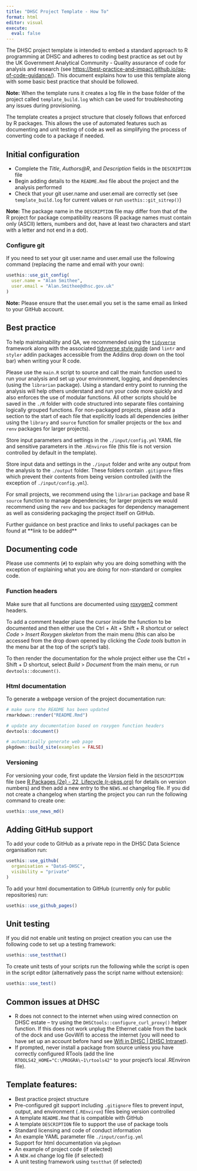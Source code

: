 ```yaml
---
title: "DHSC Project Template - How To"
format: html
editor: visual
execute: 
  eval: false
---
```


The DHSC project template is intended to embed a standard approach to R programming at DHSC and adheres to coding best practice as set out by the UK Government Analytical Community - Quality assurance of code for analysis and research (see <https://best-practice-and-impact.github.io/qa-of-code-guidance/>). This document explains how to use this template along with some basic best practice that should be followed.

**Note:** When the template runs it creates a log file in the base folder of the project called `template_build.log` which can be used for troubleshooting any issues during provisioning.

The template creates a project structure that closely follows that enforced by R packages. This allows the use of automated features such as documenting and unit testing of code as well as simplifying the process of converting code to a package if needed.

## Initial configuration

-   Complete the *Title*, *Authors\@R*, and *Description* fields in the `DESCRIPTION` file
-   Begin adding details to the `README.Rmd` file about the project and the analysis performed
-   Check that your git user.name and user.email are correctly set (see `template_build.log` for current values or run `usethis::git_sitrep()`)

**Note:** The package name in the `DESCRIPTION` file may differ from that of the R project for package compatibility reasons (R package names must contain only (ASCII) letters, numbers and dot, have at least two characters and start with a letter and not end in a dot).

### Configure git

If you need to set your git user.name and user.email use the following command (replacing the name and email with your own):

```r
usethis::use_git_config(
  user.name = "Alan Smithee",
  user.email = "Alan.Smithee@dhsc.gov.uk"
) 
```

**Note:** Please ensure that the user.email you set is the same email as linked to your GitHub account.

## Best practice

To help maintainability and QA, we recommended using the [`tidyverse`](https://www.tidyverse.org/) framework along with the associated [tidyverse style guide](https://style.tidyverse.org/) (and `lintr` and `styler` addin packages accessible from the Addins drop down on the tool bar) when writing your R code.

Please use the `main.R` script to source and call the main function used to run your analysis and set up your environment, logging, and dependencies (using the `librarian` package). Using a standard entry point to running the analysis will help others understand and run your code more quickly and also enforces the use of modular functions. All other scripts should be saved in the `./R` folder with code structured into separate files containing logically grouped functions. For non-packaged projects, please add a section to the start of each file that explicitly loads all dependencies (either using the `library` and `source` function for smaller projects or the `box` and `renv` packages for larger projects).

Store input parameters and settings in the `./input/config.yml` YAML file and sensitive parameters in the `.REnviron` file (this file is not version controlled by default in the template).

Store input data and settings in the `./input` folder and write any output from the analysis to the `./output` folder. These folders contain `.gitignore` files which prevent their contents from being version controlled (with the exception of `./input/config.yml`).

For small projects, we recommend using the `librarian` package and base R `source` function to manage dependencies; for larger projects we would recommend using the `renv` and `box` packages for dependency management as well as considering packaging the project itself on GitHub.

Further guidance on best practice and links to useful packages can be found at \*\*link to be added\*\*

## Documenting code

Please use comments (`#`) to explain why you are doing something with the exception of explaining what you are doing for non-standard or complex code.

### Function headers

Make sure that all functions are documented using [roxygen2](https://roxygen2.r-lib.org/) comment headers.

To add a comment header place the cursor inside the function to be documented and then either use the Ctrl + Alt + Shift + R shortcut or select *Code* \> *Insert Roxygen skeleton* from the main menu (this can also be accessed from the drop down opened by clicking the *Code tools* button in the menu bar at the top of the script's tab).

To then render the documentation for the whole project either use the Ctrl + Shift + D shortcut, select *Build* \> *Document* from the main menu, or run `devtools::document()`.

### Html documentation

To generate a webpage version of the project documentation run:

```r
# make sure the README has been updated
rmarkdown::render("README.Rmd")

# update any documentation based on roxygen function headers
devtools::document()

# automatically generate web page
pkgdown::build_site(examples = FALSE)
```

### Versioning

For versioning your code, first update the *Version* field in the `DESCRIPTION` file (see [R Packages (2e) - 22  Lifecycle (r-pkgs.org)](https://r-pkgs.org/lifecycle.html#sec-lifecycle-version-number-tidyverse) for details on version numbers) and then add a new entry to the `NEWS.md` changelog file. If you did not create a changelog when starting the project you can run the following command to create one:

```r
usethis::use_news_md()
```

## Adding GitHub support

To add your code to GitHub as a private repo in the DHSC Data Science organisation run:

```r
usethis::use_github(
  organisation = "DataS-DHSC",
  visibility = "private"
)
```

To add your html documentation to GitHub (currently only for public repositories) run:

```r
usethis::use_github_pages()
```

## Unit testing

If you did not enable unit testing on project creation you can use the following code to set up a testing framework:

```r
usethis::use_testthat()
```

To create unit tests of your scripts run the following while the script is open in the script editor (alternatively pass the script name without extension):

```r
usethis::use_test()
```

## Common issues at DHSC

-   R does not connect to the internet when using wired connection on DHSC estate -- try using the `DHSCtools::configure_curl_proxy()` helper function. If this does not work unplug the Ethernet cable from the back of the dock and use GovWifi to access the internet (you will need to have set up an account before hand see [Wifi in DHSC \| DHSC Intranet](https://intranet.dhsc.gov.uk/me-in-dh/my-building/wi-fi-for-dh-staff/)).
-   If prompted, never install a package from source unless you have correctly configured RTools (add the line `RTOOLS42_HOME="C:\PROGRA\~1\rtools42"` to your project's local .REnviron file).

## Template features:

-   Best practice project structure
-   Pre-configured git support including `.gitignore` files to prevent input, output, and environment (`.REnviron`) files being version controlled
-   A template `README.Rmd` that is compatible with GitHub
-   A template `DESCRIPTION` file to support the use of package tools
-   Standard licensing and code of conduct information
-   An example YAML parameter file `./input/config.yml`
-   Support for html documentation via `pkgdown`
-   An example of project code (if selected)
-   A `NEW.md` change log file (if selected)
-   A unit testing framework using `testthat` (if selected)
